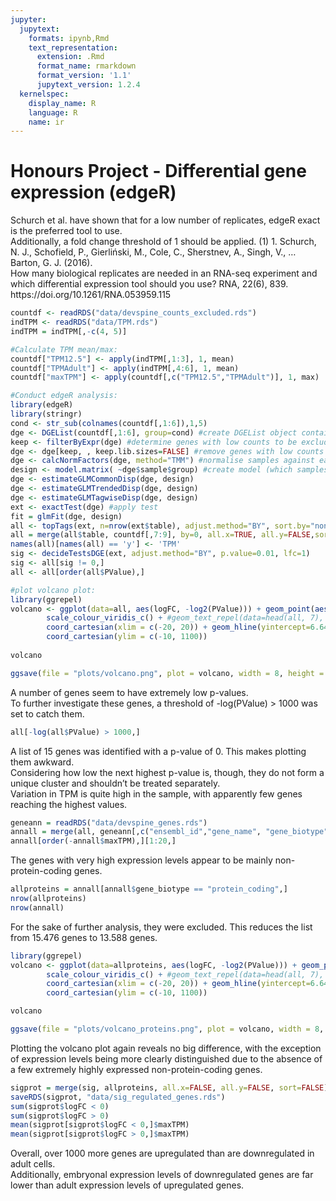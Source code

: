 ```yaml
---
jupyter:
  jupytext:
    formats: ipynb,Rmd
    text_representation:
      extension: .Rmd
      format_name: rmarkdown
      format_version: '1.1'
      jupytext_version: 1.2.4
  kernelspec:
    display_name: R
    language: R
    name: ir
---
```


# Honours Project - Differential gene expression (edgeR)
Schurch et al. have shown that for a low number of replicates, edgeR exact is the preferred tool to use.\
Additionally, a fold change threshold of 1 should be applied. (1)
1. Schurch, N. J., Schofield, P., Gierliński, M., Cole, C., Sherstnev, A., Singh, V., … Barton, G. J. (2016).\
How many biological replicates are needed in an RNA-seq experiment and which differential expression tool should you use? RNA, 22(6), 839. https://doi.org/10.1261/RNA.053959.115

```r
countdf <- readRDS("data/devspine_counts_excluded.rds")
indTPM <- readRDS("data/TPM.rds")
indTPM = indTPM[,-c(4, 5)]
```

```r
#Calculate TPM mean/max:
countdf["TPM12.5"] <- apply(indTPM[,1:3], 1, mean)
countdf["TPMAdult"] <- apply(indTPM[,4:6], 1, mean)
countdf["maxTPM"] <- apply(countdf[,c("TPM12.5","TPMAdult")], 1, max)

#Conduct edgeR analysis:
library(edgeR)
library(stringr)
cond <- str_sub(colnames(countdf[,1:6]),1,5)
dge <- DGEList(countdf[,1:6], group=cond) #create DGEList object containing data from E12.5 and Adult
keep <- filterByExpr(dge) #determine genes with low counts to be excluded
dge <- dge[keep, , keep.lib.sizes=FALSE] #remove genes with low counts
dge <- calcNormFactors(dge, method="TMM") #normalise samples against each other
design <- model.matrix( ~dge$sample$group) #create model (which samples are compared against which)
dge <- estimateGLMCommonDisp(dge, design)
dge <- estimateGLMTrendedDisp(dge, design)
dge <- estimateGLMTagwiseDisp(dge, design)
ext <- exactTest(dge) #apply test
fit = glmFit(dge, design)
all <- topTags(ext, n=nrow(ext$table), adjust.method="BY", sort.by="none")
all = merge(all$table, countdf[,7:9], by=0, all.x=TRUE, all.y=FALSE,sort=FALSE)
names(all)[names(all) == 'y'] <- 'TPM'
sig <- decideTestsDGE(ext, adjust.method="BY", p.value=0.01, lfc=1)
sig <- all[sig != 0,]
all <- all[order(all$PValue),]

#plot volcano plot:
library(ggrepel)
volcano <- ggplot(data=all, aes(logFC, -log2(PValue))) + geom_point(aes(color=log2(maxTPM)), size=1) +
        scale_colour_viridis_c() + #geom_text_repel(data=head(all, 7), aes(label=Row.names)) 
        coord_cartesian(xlim = c(-20, 20)) + geom_hline(yintercept=6.644) + geom_vline(xintercept=1.5) + geom_vline(xintercept=-1.5) +
        coord_cartesian(ylim = c(-10, 1100))
        
volcano
```

```r
ggsave(file = "plots/volcano.png", plot = volcano, width = 8, height = 8)
```

A number of genes seem to have extremely low p-values.\
To further investigate these genes, a threshold of -log(PValue) > 1000 was set to catch them.

```r
all[-log(all$PValue) > 1000,]
```

A list of 15 genes was identified with a p-value of 0. This makes plotting them awkward. \
Considering how low the next highest p-value is, though, they do not form a unique cluster and shouldn't be treated separately. \
Variation in TPM is quite high in the sample, with apparently few genes reaching the highest values.

```r
geneann = readRDS("data/devspine_genes.rds")
annall = merge(all, geneann[,c("ensembl_id","gene_name", "gene_biotype")], by.x="Row.names", by.y="ensembl_id", all.x=TRUE, all.y=FALSE, sort=FALSE)
annall[order(-annall$maxTPM),][1:20,]
```

The genes with very high expression levels appear to be mainly non-protein-coding genes.

```r
allproteins = annall[annall$gene_biotype == "protein_coding",]
nrow(allproteins)
nrow(annall)
```

For the sake of further analysis, they were excluded. This reduces the list from 15.476 genes to 13.588 genes.

```r
library(ggrepel)
volcano <- ggplot(data=allproteins, aes(logFC, -log2(PValue))) + geom_point(aes(color=log2(maxTPM)), size=1) +
        scale_colour_viridis_c() + #geom_text_repel(data=head(all, 7), aes(label=Row.names)) 
        coord_cartesian(xlim = c(-20, 20)) + geom_hline(yintercept=6.644) + geom_vline(xintercept=1.5) + geom_vline(xintercept=-1.5) +
        coord_cartesian(ylim = c(-10, 1100))

volcano
```

```r
ggsave(file = "plots/volcano_proteins.png", plot = volcano, width = 8, height = 8)
```

Plotting the volcano plot again reveals no big difference, with the exception of expression levels being more clearly distinguished due to the absence of a few extremely highly expressed non-protein-coding genes.

```r
sigprot = merge(sig, allproteins, all.x=FALSE, all.y=FALSE, sort=FALSE)
saveRDS(sigprot, "data/sig_regulated_genes.rds")
sum(sigprot$logFC < 0)
sum(sigprot$logFC > 0)
mean(sigprot[sigprot$logFC < 0,]$maxTPM)
mean(sigprot[sigprot$logFC > 0,]$maxTPM)
```

Overall, over 1000 more genes are upregulated than are downregulated in adult cells.\
Additionally, embryonal expression levels of downregulated genes are far lower than adult expression levels of upregulated genes.
